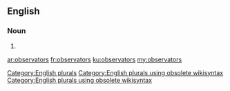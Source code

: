 ==English==

===Noun===
{{head|en}}

# {{plural of|observator}}

[[Category:English plurals]][[Category:English plurals using obsolete wikisyntax]][[Category:English plurals using obsolete wikisyntax]]

[[ar:observators]]
[[fr:observators]]
[[ku:observators]]
[[my:observators]]